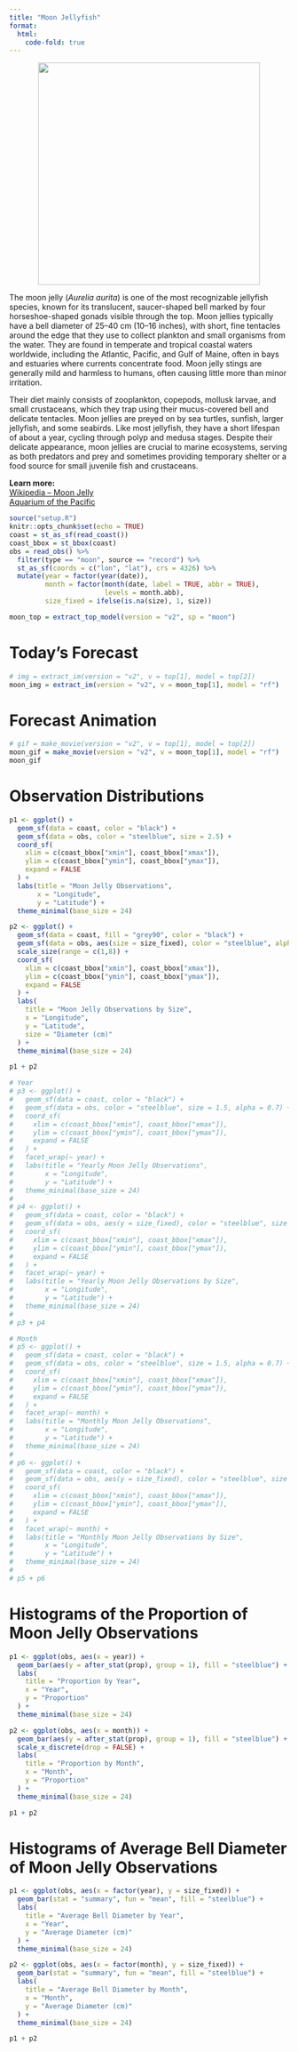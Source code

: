 ```yaml
---
title: "Moon Jellyfish"
format:
  html:
    code-fold: true
---
```


<p align="center">
  <img src="images/moon.JPG" width="400">
</p>

<section>
  <p>
    The moon jelly (*Aurelia aurita*) is one of the most recognizable jellyfish species, known for its translucent, saucer-shaped bell marked by four horseshoe-shaped gonads visible through the top. Moon jellies typically have a bell diameter of 25–40 cm (10–16 inches), with short, fine tentacles around the edge that they use to collect plankton and small organisms from the water. They are found in temperate and tropical coastal waters worldwide, including the Atlantic, Pacific, and Gulf of Maine, often in bays and estuaries where currents concentrate food. Moon jelly stings are generally mild and harmless to humans, often causing little more than minor irritation.
  </p>
  <p>
	Their diet mainly consists of zooplankton, copepods, mollusk larvae, and small crustaceans, which they trap using their mucus-covered bell and delicate tentacles. Moon jellies are preyed on by sea turtles, sunfish, larger jellyfish, and some seabirds. Like most jellyfish, they have a short lifespan of about a year, cycling through polyp and medusa stages. Despite their delicate appearance, moon jellies are crucial to marine ecosystems, serving as both predators and prey and sometimes providing temporary shelter or a food source for small juvenile fish and crustaceans.
  </p>
  <p>
    <strong>Learn more:</strong><br>
    <a href="https://en.wikipedia.org/wiki/Aurelia_aurita" target="_blank">Wikipedia – Moon Jelly</a><br>
    <a href="https://www.aquariumofpacific.org/onlinelearningcenter/species/moon_jelly" target="_blank">Aquarium of the Pacific</a>
  </p>
</section>

```r
source("setup.R")
knitr::opts_chunk$set(echo = TRUE)
coast = st_as_sf(read_coast())
coast_bbox = st_bbox(coast)
obs = read_obs() %>% 
  filter(type == "moon", source == "record") %>% 
  st_as_sf(coords = c("lon", "lat"), crs = 4326) %>% 
  mutate(year = factor(year(date)),
         month = factor(month(date, label = TRUE, abbr = TRUE), 
                        levels = month.abb),
         size_fixed = ifelse(is.na(size), 1, size))

moon_top = extract_top_model(version = "v2", sp = "moon")
```

# Today's Forecast
```r
# img = extract_im(version = "v2", v = top[1], model = top[2])
moon_img = extract_im(version = "v2", v = moon_top[1], model = "rf")
```

# Forecast Animation
```r
# gif = make_movie(version = "v2", v = top[1], model = top[2])
moon_gif = make_movie(version = "v2", v = moon_top[1], model = "rf")
moon_gif
```

# Observation Distributions
```r
p1 <- ggplot() +
  geom_sf(data = coast, color = "black") +
  geom_sf(data = obs, color = "steelblue", size = 2.5) +
  coord_sf(
    xlim = c(coast_bbox["xmin"], coast_bbox["xmax"]),
    ylim = c(coast_bbox["ymin"], coast_bbox["ymax"]),
    expand = FALSE
  ) +
  labs(title = "Moon Jelly Observations",
       x = "Longitude",
       y = "Latitude") + 
  theme_minimal(base_size = 24)

p2 <- ggplot() +
  geom_sf(data = coast, fill = "grey90", color = "black") +
  geom_sf(data = obs, aes(size = size_fixed), color = "steelblue", alpha = 0.7) +
  scale_size(range = c(1,8)) +
  coord_sf(
    xlim = c(coast_bbox["xmin"], coast_bbox["xmax"]),
    ylim = c(coast_bbox["ymin"], coast_bbox["ymax"]),
    expand = FALSE
  ) +
  labs(
    title = "Moon Jelly Observations by Size",
    x = "Longitude",
    y = "Latitude",
    size = "Diameter (cm)"
  ) +
  theme_minimal(base_size = 24)

p1 + p2

# Year
# p3 <- ggplot() +
#   geom_sf(data = coast, color = "black") +
#   geom_sf(data = obs, color = "steelblue", size = 1.5, alpha = 0.7) +
#   coord_sf(
#     xlim = c(coast_bbox["xmin"], coast_bbox["xmax"]),
#     ylim = c(coast_bbox["ymin"], coast_bbox["ymax"]),
#     expand = FALSE
#   ) +
#   facet_wrap(~ year) +
#   labs(title = "Yearly Moon Jelly Observations",       
#        x = "Longitude",
#        y = "Latitude") +
#   theme_minimal(base_size = 24)
# 
# p4 <- ggplot() +
#   geom_sf(data = coast, color = "black") +
#   geom_sf(data = obs, aes(y = size_fixed), color = "steelblue", size = 1.5, alpha = 0.7) +
#   coord_sf(
#     xlim = c(coast_bbox["xmin"], coast_bbox["xmax"]),
#     ylim = c(coast_bbox["ymin"], coast_bbox["ymax"]),
#     expand = FALSE
#   ) +
#   facet_wrap(~ year) +
#   labs(title = "Yearly Moon Jelly Observations by Size",
#        x = "Longitude",
#        y = "Latitude") +
#   theme_minimal(base_size = 24)
# 
# p3 + p4

# Month
# p5 <- ggplot() +
#   geom_sf(data = coast, color = "black") +
#   geom_sf(data = obs, color = "steelblue", size = 1.5, alpha = 0.7) +
#   coord_sf(
#     xlim = c(coast_bbox["xmin"], coast_bbox["xmax"]),
#     ylim = c(coast_bbox["ymin"], coast_bbox["ymax"]),
#     expand = FALSE
#   ) +
#   facet_wrap(~ month) +
#   labs(title = "Monthly Moon Jelly Observations",
#        x = "Longitude",
#        y = "Latitude") +
#   theme_minimal(base_size = 24)
# 
# p6 <- ggplot() +
#   geom_sf(data = coast, color = "black") +
#   geom_sf(data = obs, aes(y = size_fixed), color = "steelblue", size = 1.5, alpha = 0.7) +
#   coord_sf(
#     xlim = c(coast_bbox["xmin"], coast_bbox["xmax"]),
#     ylim = c(coast_bbox["ymin"], coast_bbox["ymax"]),
#     expand = FALSE
#   ) +
#   facet_wrap(~ month) +
#   labs(title = "Monthly Moon Jelly Observations by Size",
#        x = "Longitude",
#        y = "Latitude") +
#   theme_minimal(base_size = 24)
# 
# p5 + p6

```

# Histograms of the Proportion of Moon Jelly Observations
```r
p1 <- ggplot(obs, aes(x = year)) +
  geom_bar(aes(y = after_stat(prop), group = 1), fill = "steelblue") +
  labs(
    title = "Proportion by Year",
    x = "Year",
    y = "Proportion"
  ) +
  theme_minimal(base_size = 24)

p2 <- ggplot(obs, aes(x = month)) +
  geom_bar(aes(y = after_stat(prop), group = 1), fill = "steelblue") +
  scale_x_discrete(drop = FALSE) +
  labs(
    title = "Proportion by Month",
    x = "Month",
    y = "Proportion"
  ) +
  theme_minimal(base_size = 24)

p1 + p2
```

# Histograms of Average Bell Diameter of Moon Jelly Observations 
```r
p1 <- ggplot(obs, aes(x = factor(year), y = size_fixed)) +
  geom_bar(stat = "summary", fun = "mean", fill = "steelblue") +
  labs(
    title = "Average Bell Diameter by Year",
    x = "Year",
    y = "Average Diameter (cm)"
  ) +
  theme_minimal(base_size = 24)

p2 <- ggplot(obs, aes(x = factor(month), y = size_fixed)) +
  geom_bar(stat = "summary", fun = "mean", fill = "steelblue") +
  labs(
    title = "Average Bell Diameter by Month",
    x = "Month",
    y = "Average Diameter (cm)"
  ) +
  theme_minimal(base_size = 24)

p1 + p2
```
